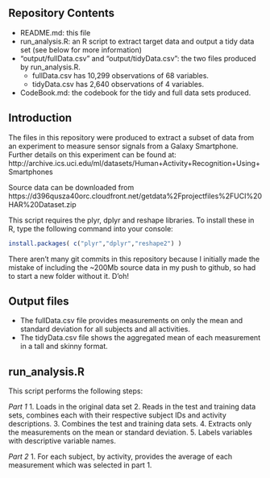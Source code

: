 ## Repository Contents

- README.md: this file
- run_analysis.R: an R script to extract target data and output a tidy data set (see below for more information)
- "output/fullData.csv" and "output/tidyData.csv": the two files produced by run_analysis.R. 
	- fullData.csv has 10,299 observations of 68 variables.
	- tidyData.csv has 2,640 observations of 4 variables.
- CodeBook.md: the codebook for the tidy and full data sets produced.

## Introduction
The files in this repository were produced to extract a subset of data from an experiment to measure sensor signals from a Galaxy Smartphone. Further details on this experiment can be found at:
http://archive.ics.uci.edu/ml/datasets/Human+Activity+Recognition+Using+Smartphones

Source data can be downloaded from https://d396qusza40orc.cloudfront.net/getdata%2Fprojectfiles%2FUCI%20HAR%20Dataset.zip

This script requires the plyr, dplyr and reshape libraries. To install these in R, type the following command into your console:

```r
install.packages( c("plyr","dplyr","reshape2") )
```

There aren't many git commits in this repository because I initially made the mistake of including the ~200Mb source data in my push to github, so had to start a new folder without it. D'oh!

## Output files
- The fullData.csv file provides measurements on only the mean and standard deviation for all subjects and all activities. 
- The tidyData.csv file shows the aggregated mean of each measurement in a tall and skinny format.

## run_analysis.R
This script performs the following steps:

*Part 1*
1. Loads in the original data set
2. Reads in the test and training data sets, combines each with their respective subject IDs and activity descriptions.
3. Combines the test and training data sets.
4. Extracts only the measurements on the mean or standard deviation.
5. Labels variables with descriptive variable names.
	
*Part 2*
1. For each subject, by activity, provides the average of each measurement which was selected in part 1.

